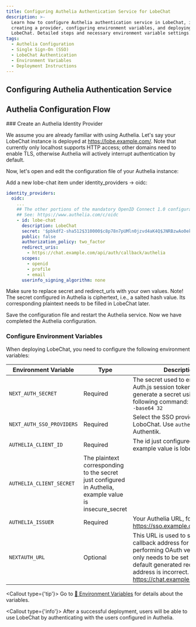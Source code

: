 ```yaml
---
title: Configuring Authelia Authentication Service for LobeChat
description: >-
  Learn how to configure Authelia authentication service in LobeChat, including
  creating a provider, configuring environment variables, and deploying
  LobeChat. Detailed steps and necessary environment variable settings.
tags:
  - Authelia Configuration
  - Single Sign-On (SSO)
  - LobeChat Authentication
  - Environment Variables
  - Deployment Instructions
---
```


## Configuring Authelia Authentication Service

## Authelia Configuration Flow

<Steps>
### Create an Authelia Identity Provider

We assume you are already familiar with using Authelia. Let's say your LobeChat instance is deployed at https://lobe.example.com/.
Note that currently only localhost supports HTTP access; other domains need to enable TLS, otherwise Authelia will actively interrupt authentication by default.

Now, let's open and edit the configuration file of your Authelia instance:

Add a new lobe-chat item under identity_providers -> oidc:

```yaml
identity_providers:
  oidc:
    ...
    ## The other portions of the mandatory OpenID Connect 1.0 configuration go here.
    ## See: https://www.authelia.com/c/oidc
    - id: lobe-chat
      description: LobeChat
      secret: '$pbkdf2-sha512$310000$c8p78n7pUMln0jzvd4aK4Q$JNRBzwAo0ek5qKn50cFzzvE9RXV88h1wJn5KGiHrD0YKtZaR/nCb2CJPOsKaPK0hjf.9yHxzQGZziziccp6Yng'  # The digest of 'insecure_secret'.
      public: false
      authorization_policy: two_factor
      redirect_uris:
        - https://chat.example.com/api/auth/callback/authelia
      scopes:
        - openid
        - profile
        - email
      userinfo_signing_algorithm: none
```

Make sure to replace secret and redirect_urls with your own values.
Note! The secret configured in Authelia is ciphertext, i.e., a salted hash value. Its corresponding plaintext needs to be filled in LobeChat later.

Save the configuration file and restart the Authelia service. Now we have completed the Authelia configuration.

### Configure Environment Variables

When deploying LobeChat, you need to configure the following environment variables:

| Environment Variable | Type | Description |
| --- | --- | --- |
| `NEXT_AUTH_SECRET` | Required | The secret used to encrypt Auth.js session tokens. You can generate a secret using the following command: `openssl rand -base64 32` |
| `NEXT_AUTH_SSO_PROVIDERS` | Required | Select the SSO provider for LoboChat. Use `authentik` for Authentik. |
| `AUTHELIA_CLIENT_ID` | Required | The id just configured in Authelia, example value is lobe-chat |
| `AUTHELIA_CLIENT_SECRET` | The plaintext corresponding to the secret just configured in Authelia, example value is insecure_secret |
| `AUTHELIA_ISSUER` | Required | Your Authelia URL, for example https://sso.example.com |
| `NEXTAUTH_URL` | Optional | This URL is used to specify the callback address for Auth.js when performing OAuth verification. It only needs to be set when the default generated redirect address is incorrect. https://chat.example.com/api/auth |

<Callout type={'tip'}>
  Go to  [📘 Environment Variables](/docs/self-hosting/environment-variable#Authelia) for details about the variables.
</Callout>
</Steps>

<Callout type={'info'}>
  After a successful deployment, users will be able to use LobeChat by authenticating with the users
  configured in Authelia.
</Callout>
